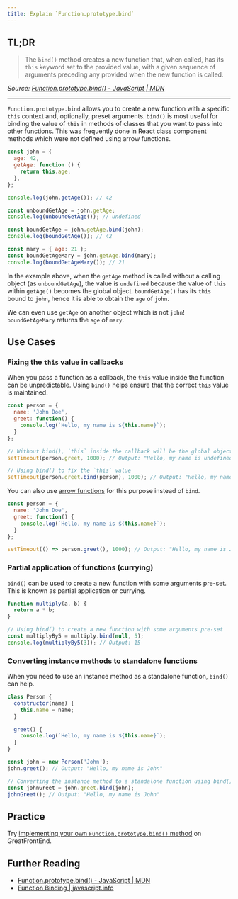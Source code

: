 ```yaml
---
title: Explain `Function.prototype.bind`
---
```


## TL;DR

> The `bind()` method creates a new function that, when called, has its `this` keyword set to the provided value, with a given sequence of arguments preceding any provided when the new function is called.

_Source: [Function.prototype.bind() - JavaScript | MDN](https://developer.mozilla.org/en/docs/Web/JavaScript/Reference/Global_objects/Function/bind)_

---

`Function.prototype.bind` allows you to create a new function with a specific `this` context and, optionally, preset arguments. `bind()` is most useful for binding the value of `this` in methods of classes that you want to pass into other functions. This was frequently done in React class component methods which were not defined using arrow functions.

```js
const john = {
  age: 42,
  getAge: function () {
    return this.age;
  },
};

console.log(john.getAge()); // 42

const unboundGetAge = john.getAge;
console.log(unboundGetAge()); // undefined

const boundGetAge = john.getAge.bind(john);
console.log(boundGetAge()); // 42

const mary = { age: 21 };
const boundGetAgeMary = john.getAge.bind(mary);
console.log(boundGetAgeMary()); // 21
```

In the example above, when the `getAge` method is called without a calling object (as `unboundGetAge`), the value is `undefined` because the value of `this` within `getAge()` becomes the global object. `boundGetAge()` has its `this` bound to `john`, hence it is able to obtain the `age` of `john`.

We can even use `getAge` on another object which is not `john`! `boundGetAgeMary` returns the `age` of `mary`.

## Use Cases

### Fixing the `this` value in callbacks

When you pass a function as a callback, the `this` value inside the function can be unpredictable. Using `bind()` helps ensure that the correct `this` value is maintained.

```js
const person = {
  name: 'John Doe',
  greet: function() {
    console.log(`Hello, my name is ${this.name}`);
  }
};

// Without bind(), `this` inside the callback will be the global object
setTimeout(person.greet, 1000); // Output: "Hello, my name is undefined"

// Using bind() to fix the `this` value
setTimeout(person.greet.bind(person), 1000); // Output: "Hello, my name is John Doe"
```

You can also use [arrow functions](https://developer.mozilla.org/en-US/docs/Web/JavaScript/Reference/Functions/Arrow_functions) for this purpose instead of `bind`.

```js
const person = {
  name: 'John Doe',
  greet: function() {
    console.log(`Hello, my name is ${this.name}`);
  }
};

setTimeout(() => person.greet(), 1000); // Output: "Hello, my name is John Doe"
```

### Partial application of functions (currying)

`bind()` can be used to create a new function with some arguments pre-set. This is known as partial application or currying.

```js
function multiply(a, b) {
  return a * b;
}

// Using bind() to create a new function with some arguments pre-set
const multiplyBy5 = multiply.bind(null, 5);
console.log(multiplyBy5(3)); // Output: 15
```

### Converting instance methods to standalone functions

When you need to use an instance method as a standalone function, `bind()` can help.

```js
class Person {
  constructor(name) {
    this.name = name;
  }

  greet() {
    console.log(`Hello, my name is ${this.name}`);
  }
}

const john = new Person('John');
john.greet(); // Output: "Hello, my name is John"

// Converting the instance method to a standalone function using bind()
const johnGreet = john.greet.bind(john);
johnGreet(); // Output: "Hello, my name is John"
```

## Practice

Try [implementing your own `Function.prototype.bind()` method](/questions/javascript/function-bind) on GreatFrontEnd.

## Further Reading

- [Function.prototype.bind() - JavaScript | MDN](https://developer.mozilla.org/en/docs/Web/JavaScript/Reference/Global_objects/Function/bind)
- [Function Binding | javascript.info](https://javascript.info/bind)
